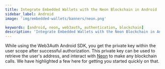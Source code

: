 ```yaml
---
title: Integrate Embedded Wallets with the Neon Blockchain in Android
sidebar_label: Android
image: 'img/embedded-wallets/banners/neon.png'

keywords: [android, neon, web3auth, authentication, blockchain]
description: 'Integrate Embedded Wallets with the Neon Blockchain in Android | Embedded Wallets'
---
```



<SEO
  title="Integrate Embedded Wallets with the Neon Blockchain in Android"
  description="Integrate Embedded Wallets with the Neon Blockchain in Android | Embedded Wallets"
  image="https://docs.metamask.io/img/embedded-wallets/banners/neon.png"
  slug="/embedded-wallets/connect-blockchain/evm/neon/android"
/>

While using the Web3Auth Android SDK, you get the private key within the user scope after successful authorization. This private key can be used to retrieve the user's address, and interact with [Neon](https://neonevm.org/) to make any blockchain calls. We have highlighted a few here for getting you started quickly on that.

<EVMInteraction />
